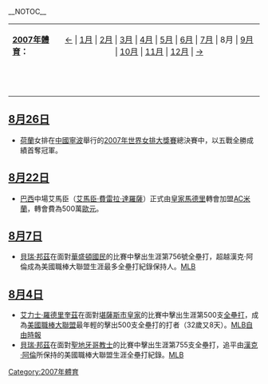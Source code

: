 __NOTOC__
{{monthInSport|2007|8}}
{| border="0" cellspacing="0" cellpadding="0" width="70%"
|- 
|'''[[2007年體育|2007年體育]]：'''
| align="center" | [[2006年12月體育|←]] | [[2007年1月體育|1月]] | [[2007年2月體育|2月]] | [[2007年3月體育|3月]] | [[2007年4月體育|4月]] | [[2007年5月體育|5月]] | [[2007年6月體育|6月]] | [[2007年7月體育|7月]] | 8月 | [[2007年9月體育|9月]] | [[2007年10月體育|10月]] | [[2007年11月體育|11月]] | [[2007年12月體育|12月]] | [[2008年1月體育|→]] 
|-----
|   ||  
|}
== [[8月26日|8月26日]] ==
*[[荷蘭|荷蘭]]女排在[[中國|中國]][[寧波|寧波]]舉行的[[2007年世界女排大獎賽|2007年世界女排大獎賽]]總決賽中，以五戰全勝成績首奪冠軍。

== [[8月22日|8月22日]] ==
*[[巴西|巴西]]中場艾馬臣（[[艾馬臣·費雷拉·達羅薩|艾馬臣·費雷拉·達羅薩]]）正式由[[皇家馬德里|皇家馬德里]]轉會加盟[[AC米蘭|AC米蘭]]，轉會費為500萬[[歐元|歐元]]。

== [[8月7日|8月7日]] ==
*[[貝瑞·邦茲|貝瑞·邦茲]]在面對[[華盛頓國民|華盛頓國民]]的比賽中擊出生涯第756號全壘打，超越漢克·阿倫成為美國職棒大聯盟生涯最多全壘打紀錄保持人。[http://mlb.mlb.com/news/article.jsp?ymd=20070806&content_id=2133618&vkey=news_mlb&fext=.jsp&c_id=mlb MLB]{{Wayback|url=http://mlb.mlb.com/news/article.jsp?ymd=20070806&content_id=2133618&vkey=news_mlb&fext=.jsp&c_id=mlb |date=20140221214436 }}

== [[8月4日|8月4日]] ==
*[[艾力士·羅德里奎茲|艾力士·羅德里奎茲]]在面對[[堪薩斯市皇家|堪薩斯市皇家]]的比賽中擊出生涯第500支[[全壘打|全壘打]]，成為[[美國職棒大聯盟|美國職棒大聯盟]]最年輕的擊出500支全壘打的打者（32歲又8天）。[http://mlb.mlb.com/news/article.jsp?ymd=20070804&content_id=2129099&vkey=news_mlb&fext=.jsp&c_id=mlb MLB]{{Wayback|url=http://mlb.mlb.com/news/article.jsp?ymd=20070804&content_id=2129099&vkey=news_mlb&fext=.jsp&c_id=mlb |date=20120614185356 }}[https://web.archive.org/web/20070929083022/http://www.libertytimes.com.tw/2007/new/aug/5/today-sp1.htm 自由時報]
*[[貝瑞·邦茲|貝瑞·邦茲]]在面對[[聖地牙哥教士|聖地牙哥教士]]的比賽中擊出生涯第755支全壘打，追平由[[漢克·阿倫|漢克·阿倫]]所保持的美國職棒大聯盟生涯全壘打紀錄。[http://mlb.mlb.com/news/article.jsp?ymd=20070728&content_id=2115529&vkey=news_mlb&fext=.jsp&c_id=mlb MLB]{{Wayback|url=http://mlb.mlb.com/news/article.jsp?ymd=20070728&content_id=2115529&vkey=news_mlb&fext=.jsp&c_id=mlb |date=20070822145501 }}

[[Category:2007年體育|Category:2007年體育]]